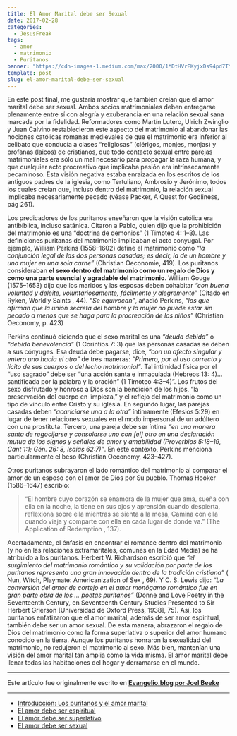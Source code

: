 ```yaml
---
title: El Amor Marital debe ser Sexual
date: 2017-02-28
categories:
  - JesusFreak
tags:
  - amor
  - matrimonio
  - Puritanos
banner: "https://cdn-images-1.medium.com/max/2000/1*DtHVrFKyjxDs94pd7TYNoQ.png"
template: post
slug: el-amor-marital-debe-ser-sexual
---
```


En este post final, me gustaría mostrar que también creían que el amor marital debe ser sexual. Ambos socios matrimoniales deben entregarse plenamente entre sí con alegría y exuberancia en una relación sexual sana marcada por la fidelidad. Reformadores como Martín Lutero, Ulrich Zwinglio y Juan Calvino restablecieron este aspecto del matrimonio al abandonar las nociones católicas romanas medievales de que el matrimonio era inferior al celibato que conducía a clases “religiosas” (clérigos, monjes, monjas) y profanas (laicos) de cristianos, que todo contacto sexual entre parejas matrimoniales era sólo un mal necesario para propagar la raza humana, y que cualquier acto procreativo que implicaba pasión era intrínsecamente pecaminoso. Esta visión negativa estaba enraizada en los escritos de los antiguos padres de la iglesia, como Tertuliano, Ambrosio y Jerónimo, todos los cuales creían que, incluso dentro del matrimonio, la relación sexual implicaba necesariamente pecado (véase Packer, A Quest for Godliness, pág 261).

Los predicadores de los puritanos enseñaron que la visión católica era antibíblica, incluso satánica. Citaron a Pablo, quien dijo que la prohibición del matrimonio es una “doctrina de demonios” (1 Timoteo 4: 1–3). Las definiciones puritanas del matrimonio implicaban el acto conyugal. Por ejemplo, William Perkins (1558–1602) define el matrimonio como _“la conjunción legal de las dos personas casadas; es decir, la de un hombre y una mujer en una sola carne”_ (Christian Oeconomie, 419). Los puritanos consideraban **el sexo dentro del matrimonio como un regalo de Dios y como una parte esencial y agradable del matrimonio**. William Gouge (1575–1653) dijo que los maridos y las esposas deben cohabitar _“con buena voluntad y deleite, voluntariosamente, fácilmente y alegremente”_ (Citado en Ryken, Worldly Saints , 44). _“Se equivocan”_, añadió Perkins, _“los que afirman que la unión secreta del hombre y la mujer no puede estar sin pecado a menos que se haga para la procreación de los niños”_ (Christian Oeconomy, p. 423)

Perkins continuó diciendo que el sexo marital es una _“deuda debida”_ o _“debida benevolencia”_ (1 Corintios 7: 3) que las personas casadas se deben a sus cónyuges. Esa deuda debe pagarse, dice, _“con un afecto singular y entero uno hacia el otro”_ de tres maneras: _“Primero, por el uso correcto y lícito de sus cuerpos o del lecho matrimonial”_. Tal intimidad física por el “uso sagrado” debe ser “una acción santa e inmaculada (Hebreos 13: 4)… santificada por la palabra y la oración” (1 Timoteo 4:3–4)”. Los frutos del sexo disfrutado y honroso a Dios son la bendición de los hijos, “la preservación del cuerpo en limpieza,” y el reflejo del matrimonio como un tipo de vínculo entre Cristo y su iglesia. En segundo lugar, las parejas casadas deben _“acariciarse una a la otra”_ íntimamente (Efesios 5:29) en lugar de tener relaciones sexuales en el modo impersonal de un adúltero con una prostituta. Tercero, una pareja debe ser íntima _“en una manera santa de regocijarse y consolarse uno con \[el\] otro en una declaración mutua de los signos y señales de amor y amabilidad (Proverbios 5:18–19, Cant 1:1; Gén. 26: 8, Isaías 62:7)”_. En este contexto, Perkins menciona particularmente el beso (Christian Oeconomy, 423–427).

Otros puritanos subrayaron el lado romántico del matrimonio al comparar el amor de un esposo con el amor de Dios por Su pueblo. Thomas Hooker (1586–1647) escribió:

> “El hombre cuyo corazón se enamora de la mujer que ama, sueña con ella en la noche, la tiene en sus ojos y aprensión cuando despierta, reflexiona sobre ella mientras se sienta a la mesa, Camina con ella cuando viaja y comparte con ella en cada lugar de donde va.” (The Application of Redemption , 137).

Acertadamente, el énfasis en encontrar el romance dentro del matrimonio (y no en las relaciones extramaritales, comunes en la Edad Media) se ha atribuido a los puritanos. Herbert W. Richardson escribió que _“el surgimiento del matrimonio romántico y su validación por parte de los puritanos representa una gran innovación dentro de la tradición cristiana”_ ( Nun, Witch, Playmate: Americanization of Sex , 69). Y C. S. Lewis dijo: _“La conversión del amor de cortejo en el amor monógamo romántico fue en gran parte obra de los … poetas puritanos”_ (Donne and Love Poetry in the Seventeenth Century, en Seventeenth Century Studies Presented to Sir Herbert Grierson [Universidad de Oxford Press, 1938], 75). Así, los puritanos enfatizaron que el amor marital, además de ser amor espiritual, también debe ser un amor sexual. De esta manera, abrazaron el regalo de Dios del matrimonio como la forma superlativa o superior del amor humano conocido en la tierra. Aunque los puritanos honraron la sexualidad del matrimonio, no redujeron el matrimonio al sexo. Más bien, mantenían una visión del amor marital tan amplia como la vida misma. El amor marital debe llenar todas las habitaciones del hogar y derramarse en el mundo.

---

Este artículo fue originalmente escrito en **[Evangelio.blog por Joel Beeke](https://evangelio.blog/2017/02/20/el-amor-marital-debe-ser-sexual/)**

---

- [Introducción: Los puritanos y el amor marital](/los-puritanos-y-el-amor-marital)
- [El amor debe ser espiritual](/el-amor-marital-debe-ser-espiritual)
- [El amor debe ser superlativo](/el-amor-marital-debe-ser-superlativo)
- [El amor debe ser sexual](/el-amor-marital-debe-ser-sexual)
